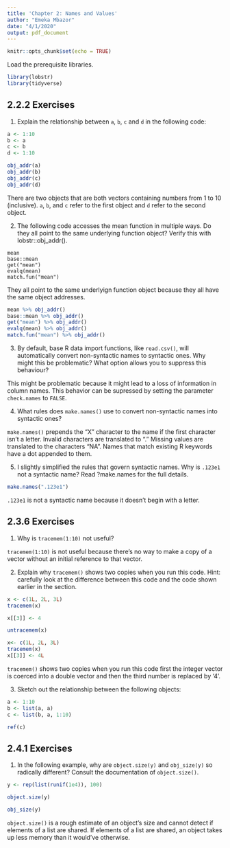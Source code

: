 ```yaml
---
title: 'Chapter 2: Names and Values'
author: "Emeka Mbazor"
date: "4/1/2020"
output: pdf_document
---
```


```r
knitr::opts_chunk$set(echo = TRUE)
```

Load the prerequisite libraries. 

```r
library(lobstr)
library(tidyverse)
```

## 2.2.2 Exercises 

1. Explain the relationship between `a`, `b`, `c` and `d` in the following code:

```r
a <- 1:10
b <- a
c <- b
d <- 1:10

obj_addr(a)
obj_addr(b)
obj_addr(c)
obj_addr(d)
```

There are two objects that are both vectors containing numbers from 1 to 10 (inclusive). `a`, `b`, and `c` refer to the first object and `d` refer to the second object. 

2. The following code accesses the mean function in multiple ways. Do they all point to the same underlying function object? Verify this with lobstr::obj_addr().

```
mean
base::mean
get("mean")
evalq(mean)
match.fun("mean")
```

They all point to the same underlyign function object because they all have the same object addresses.

```r
mean %>% obj_addr()
base::mean %>% obj_addr()
get("mean") %>% obj_addr()
evalq(mean) %>% obj_addr()
match.fun("mean") %>% obj_addr()
```

3. By default, base R data import functions, like `read.csv()`, will automatically convert non-syntactic names to syntactic ones. Why might this be problematic? What option allows you to suppress this behaviour?

This might be problematic because it might lead to a loss of information in column names. This behavior can be supressed by setting the parameter `check.names` to `FALSE`.

4. What rules does `make.names()` use to convert non-syntactic names into syntactic ones?

`make.names()` prepends the "X" character to the name if the first character isn't a letter. Invalid characters are translated to "." Missing values are translated to the characters "NA". Names that match existing R keywords have a dot appended to them. 

5. I slightly simplified the rules that govern syntactic names. Why is `.123e1` not a syntactic name? Read ?make.names for the full details.

```r
make.names(".123e1")
```

`.123e1` is not a syntactic name because it doesn't begin with a letter.

## 2.3.6 Exercises

1. Why is `tracemem(1:10)` not useful?

`tracemem(1:10)` is not useful because there's no way to make a copy of a vector without an initial reference to that vector.

2. Explain why `tracemem()` shows two copies when you run this code. Hint: carefully look at the difference between this code and the code shown earlier in the section.

```r
x <- c(1L, 2L, 3L)
tracemem(x)

x[[3]] <- 4

untracemem(x)

x<- c(1L, 2L, 3L)
tracemem(x)
x[[3]] <- 4L
```

`tracemem()` shows two copies when you run this code first the integer vector is coerced into a double vector and then the third number is replaced by '4'.

3. Sketch out the relationship between the following objects:

```r
a <- 1:10
b <- list(a, a)
c <- list(b, a, 1:10)

ref(c)
```

## 2.4.1 Exercises

1. In the following example, why are `object.size(y)` and `obj_size(y)` so radically different? Consult the documentation of `object.size()`.

```r
y <- rep(list(runif(1e4)), 100)

object.size(y)

obj_size(y)

```

`object.size()` is a rough estimate of an object's size and cannot detect if elements of a list are shared. If elements of a list are shared, an object takes up less memory than it would've otherwise.


